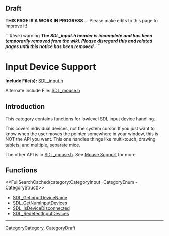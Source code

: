 
== Draft ==

'''THIS PAGE IS A WORK IN PROGRESS''' ... Please make edits to this page to improve it!


```#!wiki warning
'''''The SDL_input.h header is incomplete and has been temporarily removed from the wiki.  Please disregard this and related pages until this notice has been removed.'''''
```

= Input Device Support =

'''Include File(s):'''  [https://github.com/libsdl-org/SDL/blob/SDL2/include/SDL_input.h SDL_input.h]

Alternate Include File:  [https://github.com/libsdl-org/SDL/blob/SDL2/include/SDL_mouse.h SDL_mouse.h]


== Introduction ==

This category contains functions for lowlevel SDL input device handling.  

This covers individual devices, not the system cursor. If you just want to know when the user moves the pointer somewhere in your window, this is NOT the API you want. This one handles things like multi-touch, drawing tablets, and multiple, separate mice.

The other API is in [https://github.com/libsdl-org/SDL/blob/SDL2/include/SDL_mouse.h SDL_mouse.h].  See [[CategoryMouse|Mouse Support]] for more.


<!-- #== Enumerations == -->
<!-- #<<FullSearchCached(category:CategoryEnum CategoryInput)>> -->

<!-- #== Structures == -->
<!-- #<<FullSearchCached(category:CategoryStruct CategoryInput)>> -->


== Functions ==

<<FullSearchCached(category:CategoryInput -CategoryEnum -CategoryStruct)>>

<!-- BEGIN CATEGORY LIST -->
* [[SDL_GetInputDeviceName]]
* [[SDL_GetNumInputDevices]]
* [[SDL_IsDeviceDisconnected]]
* [[SDL_RedetectInputDevices]]
<!-- END CATEGORY LIST -->

----
[[CategoryCategory]], [[CategoryDraft]]
